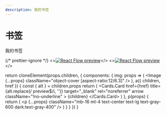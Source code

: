 ```yaml
---
description: 我的书签
---
```



# 书签

我的书签

{/* prettier-ignore */}
<Cards>
<>[![React Flow preview](https://hongbusi.com/images/mbti.jpg)](https://reactflow.dev)</>
<>[![React Flow preview](https://hongbusi.com/images/mbti.jpg)](https://reactflow.dev)</>
</Cards>

  return cloneElement(props.children, {
    components: {
      img: props => (
        <Image {...props} className="object-cover [aspect-ratio:12/6.3]" />
      ),
      a({ children, href }) {
        const { alt } = children.props
        return (
          <Cards.Card
            href={href}
            title={alt.replace(/ preview$/i, '')}
            target="_blank"
            rel="noreferrer"
            arrow
            className="!no-underline"
          >
            {children}
          </Cards.Card>
        )
      },
      p(props) {
        return (
          <p
            {...props}
            className="mb-16 mt-4 text-center text-lg text-gray-600 dark:text-gray-400"
          />
        )
      }
    }
  })
}
